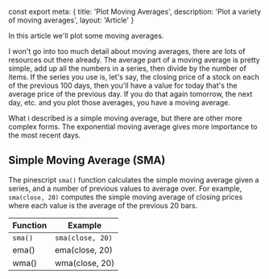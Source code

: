 const export meta: {
  title: 'Plot Moving Averages',
  description: 'Plot a variety of moving averages',
  layout: 'Article'
}

In this article we'll plot some moving averages.

I won't go into too much detail about moving averages, there are lots of resources out there already.
The average part of a moving average is pretty simple, add up all the numbers in a series, then divide by the number of items.
If the series you use is, let's say, the closing price of a stock on each of the previous 100 days, then you'll have a value for today 
that's the average price of the previous day. If you do that again tomorrow, the next day, etc. and you plot those averages, you have
a moving average.

What i described is a simple moving average, but there are other more complex forms. The exponential moving average gives more importance
to the most recent days.

## Simple Moving Average (SMA)

The pinescript ```sma()``` function calculates the simple moving average given a series, and a number of previous values to average over.
For example, ```sma(close, 20)``` computes the simple moving average of closing prices where each value is the average of the previous 
20 bars.

|   Function    |   Example             |
|---------------|-----------------------|
|   ```sma()``` | ```sma(close, 20)```  |
|   ema()       |   ema(close, 20)  |
|   wma()       |   wma(close, 20)  |

</Article>
